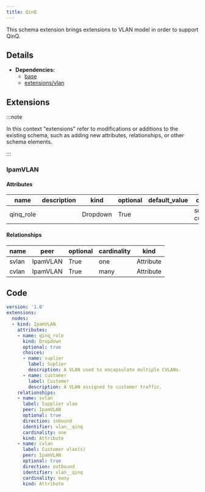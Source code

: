 ```yaml
---
title: QinQ
---
```


This schema extension brings extensions to VLAN model in order to support QinQ.

## Details

- **Dependencies:**
  - [base](dcim)
  - [extensions/vlan](vlan)

## Extensions

:::note

In this context "extensions" refer to modifications or additions to the existing schema, such as adding new attributes, relationships, or other schema elements.

:::

### IpamVLAN
#### Attributes

| name | description | kind | optional | default_value | choices |
| ---- | ----------- | ---- | -------- | ------------- | ------- |
| qinq_role |  | Dropdown | True |  | suplier, customer |

#### Relationships

| name | peer | optional | cardinality | kind |
| ---- | ---- | -------- | ----------- | ---- |
| svlan | IpamVLAN | True | one | Attribute |
| cvlan | IpamVLAN | True | many | Attribute |


## Code

```yaml
version: '1.0'
extensions:
  nodes:
  - kind: IpamVLAN
    attributes:
    - name: qinq_role
      kind: Dropdown
      optional: true
      choices:
      - name: suplier
        label: Suplier
        description: A VLAN used to encapsulate multiple CVLANs.
      - name: customer
        label: Customer
        description: A VLAN assigned to customer traffic.
    relationships:
    - name: svlan
      label: Supplier vlan
      peer: IpamVLAN
      optional: true
      direction: inbound
      identifier: vlan__qinq
      cardinality: one
      kind: Attribute
    - name: cvlan
      label: Customer vlan(s)
      peer: IpamVLAN
      optional: true
      direction: outbound
      identifier: vlan__qinq
      cardinality: many
      kind: Attribute

```